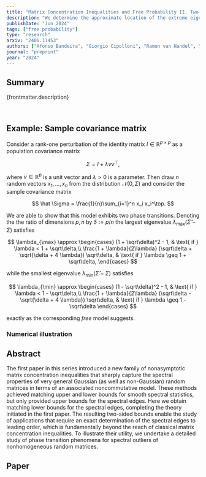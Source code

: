 ```yaml
---
title: "Matrix Concentration Inequalities and Free Probability II. Two-sided Bounds and Applications"
description: "We determine the approximate location of the extreme eigenvalues for a large class of random matrix models. These two-sided bounds are fundamentally beyond the reach of classical matrix concentration inequalities."
publishDate: "Jun 2024"
tags: ["free probability"]
type: "research"
arxiv: "2406.11453"
authors: ["Afonso Bandeira", "Giorgio Cipolloni", "Ramon van Handel", "Dominik Schröder"]
journal: "preprint"
year: "2024"
---
```



## Summary

{frontmatter.description}

<br />

## Example: Sample covariance matrix

Consider a rank-one perturbation of the identity matrix $I\in \mathbb R^{p\times p}$ as a population covariance matrix

$$
\Sigma = I + \lambda vv^\top,
$$

where $v\in\mathbb{R}^p$ is a unit vector and $\lambda>0$ is a parameter. Then draw $n$ random vectors $x_1, \ldots, x_n$ from the distribution $\mathcal N(0, \Sigma)$ and consider the sample covariance matrix

$$
\hat \Sigma = \frac{1}{n}\sum_{i=1}^n x_i x_i^\top.
$$

We are able to show that this model exhibits two phase transitions. Denoting the the ratio of dimensions $p,n$ by $\delta:=p/n$ the largest eigenvalue $\lambda_{\max}(\hat\Sigma-\Sigma)$ satisfies

$$
  \lambda_{\max} \approx \begin{cases}
  (1 + \sqrt\delta)^2 - 1, & \text{ if } \lambda < 1 + \sqrt\delta,\\
  \frac{1 + \lambda}{2\lambda}  (\sqrt\delta + \sqrt{\delta + 4  \lambda})  \sqrt\delta, & \text{ if } \lambda \geq 1 + \sqrt\delta,
  \end{cases}
$$

while the smallest eigenvalue $\lambda_{\min}(\hat\Sigma-\Sigma)$ satisfies

$$
\lambda_{\min} \approx \begin{cases}
  (1 - \sqrt\delta)^2 - 1, & \text{ if } \lambda < 1 - \sqrt\delta,\\
  \frac{1 + \lambda}{2\lambda}  (\sqrt\delta - \sqrt{\delta + 4  \lambda})  \sqrt\delta, & \text{ if } \lambda \geq 1 - \sqrt\delta
  \end{cases}
$$

exactly as the corresponding _free_ model suggests.

### Numerical illustration

<Histogram lambda={5.1} autoplay={false} delay={100} loop={true} />

## Abstract

The first paper in this series introduced a new family of nonasymptotic matrix concentration inequalities that sharply capture the spectral properties of very general Gaussian (as well as non-Gaussian) random matrices in terms of an associated noncommutative model. These methods achieved matching upper and lower bounds for smooth spectral statistics, but only provided upper bounds for the spectral edges. Here we obtain matching lower bounds for the spectral edges, completing the theory initiated in the first paper. The resulting two-sided bounds enable the study of applications that require an exact determination of the spectral edges to leading order, which is fundamentally beyond the reach of classical matrix concentration inequalities. To illustrate their utility, we undertake a detailed study of phase transition phenomena for spectral outliers of nonhomogeneous random matrices.

## Paper
